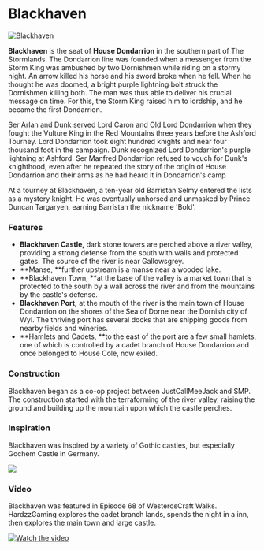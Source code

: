

# Blackhaven

<Image
  src="https://cdn.sanity.io/images/1as7cn02/production/724b8954aacc863270e0a8cce5d6834dd868a085-1920x1017.jpg?w=976&h=350&fit=crop&crop=center&auto=format"
  alt="Blackhaven"
  width={976}
  height={350}
/>

<ProjectDetails
  floatRight
  region="Stormlands"
  house="House Dondarrion"
  type="Castle"
  status="Completed"
  warp="/warp Blackhaven"
  projectLead="JustCallMeeJack, SMP"
  dateStarted="June 29, 2014"
  dateCompleted="June 29, 2014"
/>

**Blackhaven** is the seat of **House Dondarrion** in the southern part of The Stormlands. The Dondarrion line was founded when a messenger from the Storm King was ambushed by two Dornishmen while riding on a stormy night. An arrow killed his horse and his sword broke when he fell. When he thought he was doomed, a bright purple lightning bolt struck the Dornishmen killing both. The man was thus able to deliver his crucial message on time. For this, the Storm King raised him to lordship, and he became the first Dondarrion.

Ser Arlan and Dunk served Lord Caron and Old Lord Dondarrion when they fought the Vulture King in the Red Mountains three years before the Ashford Tourney. Lord Dondarrion took eight hundred knights and near four thousand foot in the campaign. Dunk recognized Lord Dondarrion's purple lightning at Ashford. Ser Manfred Dondarrion refused to vouch for Dunk's knighthood, even after he repeated the story of the origin of House Dondarrion and their arms as he had heard it in Dondarrion's camp

At a tourney at Blackhaven, a ten-year old Barristan Selmy entered the lists as a mystery knight. He was eventually unhorsed and unmasked by Prince Duncan Targaryen, earning Barristan the nickname 'Bold'.

### Features

- **Blackhaven Castle,** dark stone towers are perched above a river valley, providing a strong defense from the south with walls and protected gates. The source of the river is near Gallowsgrey.
- **Manse, **further upstream is a manse near a wooded lake.
- **Blackhaven Town, **at the base of the valley is a market town that is protected to the south by a wall across the river and from the mountains by the castle's defense.
- **Blackhaven Port,** at the mouth of the river is the main town of House Dondarrion on the shores of the Sea of Dorne near the Dornish city of Wyl. The thriving port has several docks that are shipping goods from nearby fields and wineries.
- **Hamlets and Cadets, **to the east of the port are a few small hamlets, one of which is controlled by a cadet branch of House Dondarrion and once belonged to House Cole, now exiled.

### Construction

Blackhaven began as a co-op project between JustCallMeeJack and SMP. The construction started with the terraforming of the river valley, raising the ground and building up the mountain upon which the castle perches.

### Inspiration

Blackhaven was inspired by a variety of Gothic castles, but especially Gochem Castle in Germany.

![](https://cdn.sanity.io/images/1as7cn02/production/aa603594185e01e905f039b8e9d86380c1c9cf1f-600x372.jpg)

### Video

Blackhaven was featured in Episode 68 of WesterosCraft Walks. HardzzGaming explores the cadet branch lands, spends the night in a inn, then explores the main town and large castle.

[![Watch the video](https://img.youtube.com/vi/kp6E39Hx4vc/0.jpg)](https://www.youtube.com/embed/kp6E39Hx4vc)
